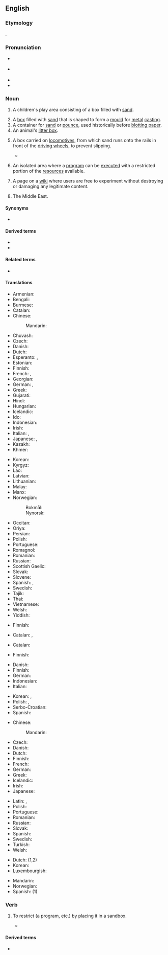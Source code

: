 {{also|sand box|Sandbox}}
{{selfref|'''This page is NOT a sandbox.''' For the Wiktionary test page, see [[Wiktionary:Sandbox]].}}
==English==

===Etymology===
{{compound|en|sand|box}}.

===Pronunciation===
* {{a|RP}} {{IPA|en|/ˈsændbɒks/}}
* {{a|GenAm}} {{IPA|en|/ˈsændbɑks/}}
* {{audio|en|En-us-sandbox.ogg|Audio (US)}}
* {{hyphenation|en|sand|box}}

===Noun===
{{en-noun}}
{{wikipedia}}

# {{lb|en|US}} A children's play area consisting of a box filled with [[sand]].
# A [[box]] filled with [[sand]] that is shaped to form a [[mould]] for [[metal]] [[casting]].
# A container for [[sand]] or [[pounce]], used historically before [[blotting paper]].
# An animal's [[litter box]].
# {{lb|en|rail}} A box carried on [[locomotive]]s, from which sand runs onto the rails in front of the [[driving wheel]]s, to prevent slipping.
#* {{quote-journal|en|year=1941|month=August|title=Notes and News: The Swiss South Eastern Railway|journal=Railway Magazine|page=376|text=For the most part they were small standard gauge 0-6-0 side tanks of the type illustrated, with long tapered chimneys and an unusual feature for the Continent in the shape of domeless boilers, the protuberance just behind the chimney being a '''sandbox'''.}}
# {{lb|en|computing}} An isolated area where a [[program]] can be [[execute]]d with a restricted portion of the [[resources]] available.
#: {{ux|en|Running a program in a '''sandbox''' can prevent it from doing any damage to the system.}}
# {{lb|en|Wiktionary and WMF jargon}} A page on a [[wiki]] where users are free to experiment without destroying or damaging any legitimate content.
# {{lb|en|US|military|slang|usually "The Sandbox"}} The Middle East.

====Synonyms====
* {{sense|play enclosure with sand}} {{l|en|sandpit}} {{sense|UK}}

====Derived terms====
* {{l|en|sandbox game}}
* {{l|en|sandbox tree}}

====Related terms====
* {{q|rail transport}} {{l|en|sand dome}}

====Translations====
{{trans-top|box with sand for children}}
* Armenian: {{t|hy|ավազարկղ}}
* Bengali: {{t|bn|বালুচর}}
* Burmese: {{t-needed|my}}
* Catalan: {{t+|ca|sorrera|f}}
* Chinese:
*: Mandarin: {{t+|zh|砂箱|tr=shāxiāng|sc=Hani}}
* Chuvash: {{t|cv|хӑйӑр карти|sc=Cyrl}}
* Czech: {{t+|cs|pískoviště|n}}
* Danish: {{t+|da|sandkasse|c}}
* Dutch: {{t+|nl|zandbak|m}}
* Esperanto: {{t|eo|sabloludejo}}, {{t|eo|sablokesto}}
* Estonian: {{t-needed|et}}
* Finnish: {{t+|fi|hiekkalaatikko}}
* French: {{t+|fr|bac à sable|m}}, {{t+|fr|carré de sable|m}}
* Georgian: {{t-needed|ka}}
* German: {{t+|de|Sandkasten|m}}, {{t+|de|Sandkiste|f}}
* Greek: {{t+|el|αμμοδόχος|f}}
* Gujarati: {{t-needed|gu}}
* Hindi: {{t-needed|hi}}
* Hungarian: {{t+|hu|homokozó}}
* Icelandic: {{t+|is|sandkassi|m}}
* Ido: {{t+|io|sabluyo}}
* Indonesian: {{t|id|bak pasir}}
* Irish: {{t|ga|bosca gainimh|m}}
* Italian: {{t+|it|sabbionaia|f}}, {{t+|it|sabbiera|f}}
* Japanese: {{t+|ja|砂場|tr=すなば, sunaba}}, {{t|ja|砂箱|tr=すなばこ, sunabako|sc=Jpan}}
* Kazakh: {{t|kk|құмсалғыш}}
* Khmer: {{t-needed|km}}
{{trans-mid}}
* Korean: {{t+|ko|사장(砂場)}}
* Kyrgyz: {{t-needed|ky}}
* Lao: {{t-needed|lo}}
* Latvian: {{t-needed|lv}}
* Lithuanian: {{t-needed|lt}}
* Malay: {{t-needed|ms}}
* Manx: {{t|gv|kishtey geinnee|m}}
* Norwegian:
*: Bokmål: {{t+|nb|sandkasse|m|f}}
*: Nynorsk: {{t|nn|sandkasse|m|f}}
* Occitan: {{t-needed|oc}}
* Oriya: {{t-needed|or}}
* Persian: {{t-needed|fa}}
* Polish: {{t+|pl|piaskownica|f}}
* Portuguese: {{t+|pt|caixa de areia|f}}
* Romagnol: {{t-needed|rgn}}
* Romanian: {{t|ro|groapă cu nisip|f}}
* Russian: {{t+|ru|песо́чница|f}}
* Scottish Gaelic: {{t-needed|gd}}
* Slovak: {{t|sk|pieskovisko|n}}
* Slovene: {{t+|sl|peskovnik|m}}
* Spanish: {{t+|es|arenero|m}}, {{t+|es|salvadera}}
* Swedish: {{t+|sv|sandlåda|c}}
* Tajik: {{t-needed|tg}}
* Thai: {{t|th|กระบะทราย}}
* Vietnamese: {{t-needed|vi}}
* Welsh: {{t|cy|pwll tywod|m}}
* Yiddish: {{t-needed|yi}}
{{trans-bottom}}

{{trans-top|box of sand for mould-making}}
* Finnish: {{t|fi|muottikehys}}
{{trans-mid}}
{{trans-bottom}}

{{trans-top|container for sand or pounce, used for writing}}
* Catalan: {{t+|ca|sorrera|f}}, {{t|ca|polsera|f}}
{{trans-mid}}
{{trans-bottom}}

{{trans-see|animal's litter box|litter box}}

{{trans-top|rail transport: box from which sand runs onto the rails}}
* Catalan: {{t+|ca|sorrera|f}}
{{trans-mid}}
* Finnish: {{t|fi|hiekoitussäiliö}}
{{trans-bottom}}

{{trans-top|computing: isolated program execution area}}
* Danish: {{t+|da|sandkasse|c}}
* Finnish: {{t+|fi|hiekkalaatikko}}
* German: {{t|de|Sandbox|f}}
* Indonesian: {{t|id|bak pasir}}
* Italian: {{t+|it|isolamento|m}}
{{trans-mid}}
* Korean: {{t+|ko|연습장}}, {{t|ko|샌드박스}}
* Polish: {{t+|pl|piaskownica|f}}, {{t|pl|obszar izolowany|m}}
* Serbo-Croatian: {{t|sh|testno okruženje|n}}
* Spanish: {{t|es|zona de pruebas|f}}
{{trans-bottom}}

{{trans-top|wiki sandbox}}
* Chinese:
*: Mandarin: {{t+|cmn|沙盒|tr=shāhé}}
* Czech: {{t+|cs|pískoviště}}
* Danish: {{t+|da|sandkasse|c}}
* Dutch: {{t+|nl|zandbak|m}}
* Finnish: {{t+|fi|hiekkalaatikko}}
* French: {{t+|fr|bac à sable|m}}
* German: {{t+|de|Spielwiese|f}}
* Greek: {{t+|el|αμμοδοχείο|n}}
* Icelandic: {{t+|is|sandkassi|m}}
* Irish: {{t|ga|bosca gainimh|m}}
* Japanese: {{t|ja|サンドボックス|tr=sando bokkusu}}
{{trans-mid}}
* Latin: {{t|la|arenarium|n}}, {{t|la|harenarium|n}}
* Polish: {{t+|pl|brudnopis|m}}
* Portuguese: {{t|pt|zona de testes|f}}
* Romanian: {{t|ro|cutie cu nisip}}
* Russian: {{t+|ru|песо́чница|f}}
* Slovak: {{t|sk|pieskovisko|n}}
* Spanish: {{t|es|zona de pruebas}}
* Swedish: {{t+|sv|sandlåda|c}}
* Turkish: {{t+|tr|deneme tahtası}}
* Welsh: {{t|cy|pwll tywod|m}}
{{trans-bottom}}

{{trans-top|military slang: the Middle East}}
{{trans-mid}}
{{trans-bottom}}

{{checktrans-top}}
* Dutch: {{t+check|nl|zandbak|m}} (1,2)
* Korean: {{t-check|ko|모래상자}}
* Luxembourgish: {{t-check|lb|Sandkaul}}
{{trans-mid}}
* Mandarin: {{t+check|zh|沙盒|tr=shāhé}}
* Norwegian: {{t+check|no|sandkasse|m}}
* Spanish: {{t+check|es|arenero|m}} (1)
{{trans-bottom}}

===Verb===
{{en-verb}}

# {{lb|en|computing|transitive}} To restrict (a program, etc.) by placing it in a sandbox.
#* {{quote-book|en|year=2011|author=Richard Wagner|title=Building Facebook Applications For Dummies|Although you can use standard JavaScript and AJAX in '''sandboxed''' iframe pages to your heart's content, the Facebook Platform places restrictions over the amount of scripting capabilities you can add to the more tightly integrated FBML pages.}}

====Derived terms====
* {{l|en|unsandboxed}}

{{c|en|Recreation}}